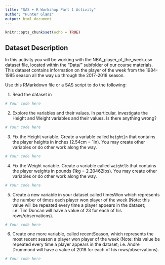 ```yaml
---
title: "SAS + R Workshop Part 1 Activity"
author: "Hunter Glanz"
output: html_document
---
```


```r
knitr::opts_chunk$set(echo = TRUE)
```

## Dataset Description

In this activity you will be working with the NBA_player_of_the_week.csv dataset file, located within the "Data/" subfolder of our course materials. This dataset contains information on the player of the week from the 1984-1985 season all the way up through the 2017-2018 season.

Use this RMarkdown file or a SAS script to do the following:

1. Read the dataset in

```r
# Your code here
```

2. Explore the variables and their values. In particular, investigate the Height and Weight variables and their values. Is there anything wrong?

```r
# Your code here
```

3. Fix the Height variable. Create a variable called `heightIn` that contains the player heights in inches (2.54cm = 1in). You may create other variables or do other work along the way.

```r
# Your code here
```

4. Fix the Weight variable. Create a variable called `weightlb` that contains the player weights in pounds (1kg = 2.20462lbs). You may create other variables or do other work along the way.

```r
# Your code here
```

5. Create a new variable in your dataset called timesWon which represents the number of
times each player won player of the week (Note: this value will be repeated every time a player
appears in the dataset; i.e. Tim Duncan will have a value of 23 for each of his rows/observations).

```r
# Your code here
```

6. Create one more variable, called recentSeason, which represents the most recent season
a player won player of the week (Note: this value be repeated every time a player appears in the
dataset; i.e. Andre Drummond will have a value of 2018 for each of his rows/observations).

```r
# Your code here
```
 



